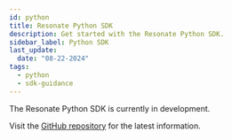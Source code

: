 ```yaml
---
id: python
title: Resonate Python SDK
description: Get started with the Resonate Python SDK.
sidebar_label: Python SDK
last_update:
  date: "08-22-2024"
tags:
  - python
  - sdk-guidance
---
```


The Resonate Python SDK is currently in development.

Visit the [GitHub repository](https://github.com/resonatehq/resonate-sdk-py) for the latest information.
